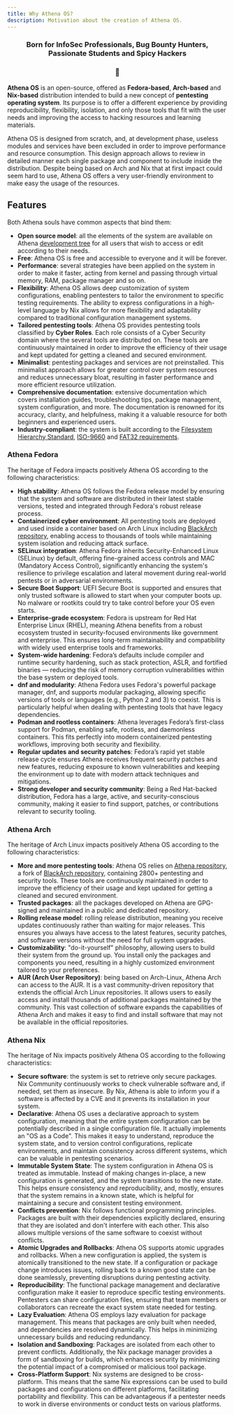 ```yaml
---
title: Why Athena OS?
description: Motivation about the creation of Athena OS.
---
```



<h3 align="center">
  Born for InfoSec Professionals, Bug Bounty Hunters, Passionate Students and Spicy Hackers
</h3>
<h3 align="center">
  🏅
</h3>

**Athena OS** is an open-source, offered as **Fedora-based**, **Arch-based** and **Nix-based** distribution intended to build a new concept of **pentesting operating system**. Its purpose is to offer a different experience by providing reproducibility, flexibility, isolation, and only those tools that fit with the user needs and improving the access to hacking resources and learning materials.

Athena OS is designed from scratch, and, at development phase, useless modules and services have been excluded in order to improve performance and resource consumption. This design approach allows to review in detailed manner each single package and component to include inside the distribution. Despite being based on Arch and Nix that at first impact could seem hard to use, Athena OS offers a very user-friendly environment to make easy the usage of the resources.

## Features
Both Athena souls have common aspects that bind them:
* **Open source model**: all the elements of the system are available on Athena [development tree](https://github.com/Athena-OS) for all users that wish to access or edit according to their needs.
* **Free**: Athena OS is free and accessible to everyone and it will be forever.
* **Performance**: several strategies have been applied on the system in order to make it faster, acting from kernel and passing through virtual memory, RAM, package manager and so on.
* **Flexibility**: Athena OS allows deep customization of system configurations, enabling pentesters to tailor the environment to specific testing requirements. The ability to express configurations in a high-level language by Nix allows for more flexibility and adaptability compared to traditional configuration management systems.
* **Tailored pentesting tools**: Athena OS provides pentesting tools classified by **Cyber Roles**. Each role consists of a Cyber Security domain where the several tools are distributed on. These tools are continuously maintained in order to improve the efficiency of their usage and kept updated for getting a cleaned and secured environment.
* **Minimalist**: pentesting packages and services are not preinstalled. This minimalist approach allows for greater control over system resources and reduces unnecessary bloat, resulting in faster performance and more efficient resource utilization. 
* **Comprehensive  documentation**: extensive documentation which covers installation guides, troubleshooting tips, package management, system configuration, and more. The documentation is renowned for its accuracy, clarity, and helpfulness, making it a valuable resource for both beginners and experienced users.
* **Industry-compliant**: the system is built according to the [Filesystem Hierarchy Standard](https://www.pathname.com/fhs/), [ISO-9660](https://www.iso.org/obp/ui/#iso:std:iso:9660:ed-1:v1:en) and [FAT32 requirements](https://www.keil.com/pack/doc/mw6/FileSystem/html/fat_fs.html#:~:text=Volume%20name,%5B%20%5D%20%22%22%20).

### Athena Fedora
The heritage of Fedora impacts positively Athena OS according to the following characteristics:
* **High stability**: Athena OS follows the Fedora release model by ensuring that the system and software are distributed in their latest stable versions, tested and integrated through Fedora's robust release process.
* **Containerized cyber environment**: All pentesting tools are deployed and used inside a container based on Arch Linux including [BlackArch repository](https://blackarch.org), enabling access to thousands of tools while maintaining system isolation and reducing attack surface.
* **SELinux integration**: Athena Fedora inherits Security-Enhanced Linux (SELinux) by default, offering fine-grained access controls and MAC (Mandatory Access Control), significantly enhancing the system's resilience to privilege escalation and lateral movement during real-world pentests or in adversarial environments.
* **Secure Boot Support**: UEFI Secure Boot is supported and ensures that only trusted software is allowed to start when your computer boots up. No malware or rootkits could try to take control before your OS even starts.
* **Enterprise-grade ecosystem**: Fedora is upstream for Red Hat Enterprise Linux (RHEL), meaning Athena benefits from a robust ecosystem trusted in security-focused environments like government and enterprise. This ensures long-term maintainability and compatibility with widely used enterprise tools and frameworks.
* **System-wide hardening**: Fedora’s defaults include compiler and runtime security hardening, such as stack protection, ASLR, and fortified binaries — reducing the risk of memory corruption vulnerabilities within the base system or deployed tools.
* **dnf and modularity**: Athena Fedora uses Fedora's powerful package manager, dnf, and supports modular packaging, allowing specific versions of tools or languages (e.g., Python 2 and 3) to coexist. This is particularly helpful when dealing with pentesting tools that have legacy dependencies.
* **Podman and rootless containers**: Athena leverages Fedora’s first-class support for Podman, enabling safe, rootless, and daemonless containers. This fits perfectly into modern containerized pentesting workflows, improving both security and flexibility.
* **Regular updates and security patches**: Fedora’s rapid yet stable release cycle ensures Athena receives frequent security patches and new features, reducing exposure to known vulnerabilities and keeping the environment up to date with modern attack techniques and mitigations.
* **Strong developer and security community**: Being a Red Hat-backed distribution, Fedora has a large, active, and security-conscious community, making it easier to find support, patches, or contributions relevant to security tooling.

### Athena Arch
The heritage of Arch Linux impacts positively Athena OS according to the following characteristics:
* **More and more pentesting tools**: Athena OS relies on [Athena repository](https://github.com/Athena-OS/athena), a fork of [BlackArch repository](https://blackarch.org), containing 2800+ pentesting and security tools. These tools are continuously maintained in order to improve the efficiency of their usage and kept updated for getting a cleaned and secured environment.
* **Trusted packages**: all the packages developed on Athena are GPG-signed and maintained in a public and dedicated repository.
* **Rolling release model**: rolling release distribution, meaning you receive updates continuously rather than waiting for major releases. This ensures you always have access to the latest features, security patches, and software versions without the need for full system upgrades.
* **Customizability**: "do-it-yourself" philosophy, allowing users to build their system from the ground up. You install only the packages and components you need, resulting in a highly customized environment tailored to your preferences.
* **AUR (Arch User Repository)**: being based on Arch-Linux, Athena Arch can access to the AUR. It is a vast community-driven repository that extends the official Arch Linux repositories. It allows users to easily access and install thousands of additional packages maintained by the community. This vast collection of software expands the capabilities of Athena Arch and makes it easy to find and install software that may not be available in the official repositories.

### Athena Nix
The heritage of Nix impacts positively Athena OS according to the following characteristics:
* **Secure software**: the system is set to retrieve only secure packages. Nix Community continuously works to check vulnerable software and, if needed, set them as insecure. By Nix, Athena is able to inform you if a software is affected by a CVE and it prevents its installation in your system.
* **Declarative**: Athena OS uses a declarative approach to system configuration, meaning that the entire system configuration can be potentially described in a single configuration file. It actually implements an "OS as a Code". This makes it easy to understand, reproduce the system state, and to version control configurations, replicate environments, and maintain consistency across different systems, which can be valuable in pentesting scenarios.
* **Immutable System State**: The system configuration in Athena OS is treated as immutable. Instead of making changes in-place, a new configuration is generated, and the system transitions to the new state. This helps ensure consistency and reproducibility, and, mostly, ensures that the system remains in a known state, which is helpful for maintaining a secure and consistent testing environment.
* **Conflicts prevention**: Nix follows functional programming principles. Packages are built with their dependencies explicitly declared, ensuring that they are isolated and don't interfere with each other. This also allows multiple versions of the same software to coexist without conflicts.
* **Atomic Upgrades and Rollbacks**: Athena OS supports atomic upgrades and rollbacks. When a new configuration is applied, the system is atomically transitioned to the new state. If a configuration or package change introduces issues, rolling back to a known good state can be done seamlessly, preventing disruptions during pentesting activity.
* **Reproducibility**: The functional package management and declarative configuration make it easier to reproduce specific testing environments. Pentesters can share configuration files, ensuring that team members or collaborators can recreate the exact system state needed for testing.
* **Lazy Evaluation**: Athena OS employs lazy evaluation for package management. This means that packages are only built when needed, and dependencies are resolved dynamically. This helps in minimizing unnecessary builds and reducing redundancy.
* **Isolation and Sandboxing**: Packages are isolated from each other to prevent conflicts. Additionally, the Nix package manager provides a form of sandboxing for builds, which enhances security by minimizing the potential impact of a compromised or malicious tool package.
* **Cross-Platform Support**: Nix systems are designed to be cross-platform. This means that the same Nix expressions can be used to build packages and configurations on different platforms, facilitating portability and flexibility. This can be advantageous if a pentester needs to work in diverse environments or conduct tests on various platforms.

<ThemedImage
  alt="Athena OS banner image"
  light={light.src}
  dark={dark.src}
/>

<ImageComponent />
